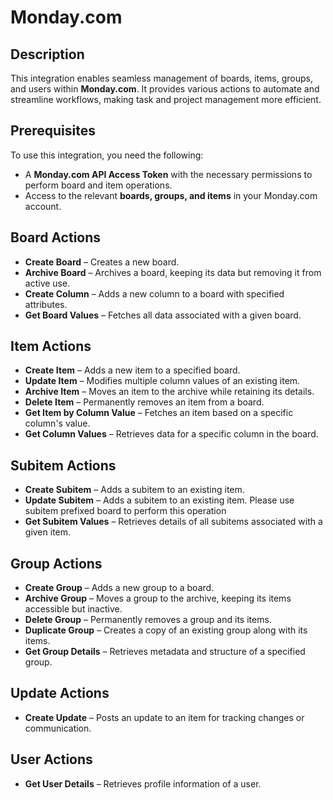 # Monday.com

## Description
This integration enables seamless management of boards, items, groups, and users within **Monday.com**. It provides various actions to automate and streamline workflows, making task and project management more efficient.

## Prerequisites
To use this integration, you need the following:
- A **Monday.com API Access Token** with the necessary permissions to perform board and item operations.
- Access to the relevant **boards, groups, and items** in your Monday.com account.

## Board Actions

- **Create Board** – Creates a new board.  
- **Archive Board** – Archives a board, keeping its data but removing it from active use.  
- **Create Column** – Adds a new column to a board with specified attributes.  
- **Get Board Values** – Fetches all data associated with a given board.  

## Item Actions

- **Create Item** – Adds a new item to a specified board.  
- **Update Item** – Modifies multiple column values of an existing item.  
- **Archive Item** – Moves an item to the archive while retaining its details.  
- **Delete Item** – Permanently removes an item from a board.  
- **Get Item by Column Value** – Fetches an item based on a specific column's value.  
- **Get Column Values** – Retrieves data for a specific column in the board.  

## Subitem Actions

- **Create Subitem** – Adds a subitem to an existing item.  
- **Update Subitem** – Adds a subitem to an existing item. Please use subitem prefixed board to perform this operation
- **Get Subitem Values** – Retrieves details of all subitems associated with a given item.  

## Group Actions

- **Create Group** – Adds a new group to a board.  
- **Archive Group** – Moves a group to the archive, keeping its items accessible but inactive.  
- **Delete Group** – Permanently removes a group and its items.  
- **Duplicate Group** – Creates a copy of an existing group along with its items.  
- **Get Group Details** – Retrieves metadata and structure of a specified group.  

## Update Actions

- **Create Update** – Posts an update to an item for tracking changes or communication.  

## User Actions

- **Get User Details** – Retrieves profile information of a user.  
